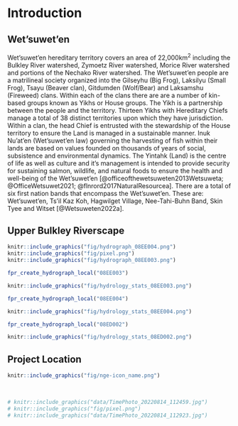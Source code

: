# Introduction

## Wet'suwet'en

Wet'suwet'en hereditary territory covers an area of 22,000km^2^ including the Bulkley River watershed, Zymoetz River watershed, Morice River watershed and portions of the Nechako River watershed. The Wet'suwet'en people are a matrilineal society organized into the Gilseyhu (Big Frog), Laksilyu (Small Frog), Tsayu (Beaver clan), Gitdumden (Wolf/Bear) and Laksamshu (Fireweed) clans. Within each of the clans there are are a number of kin-based groups known as Yikhs or House groups. The Yikh is a partnership between the people and the territory. Thirteen Yikhs with Hereditary Chiefs manage a total of 38 distinct territories upon which they have jurisdiction. Within a clan, the head Chief is entrusted with the stewardship of the House territory to ensure the Land is managed in a sustainable manner. Inuk Nu'at'en (Wet'suwet'en law) governing the harvesting of fish within their lands are based on values founded on thousands of years of social, subsistence and environmental dynamics. The Yintahk (Land) is the centre of life as well as culture and it's management is intended to provide security for sustaining salmon, wildlife, and natural foods to ensure the health and well-being of the Wet'suwet'en [@officeofthewetsuweten2013Wetsuweta; @OfficeWetsuwet2021; @flnrord2017NaturalResourcea]. There are a total of six first nation bands that encompass the Wet'suwet'en. These are: Wet'suwet'en, Ts'il Kaz Koh, Hagwilget Village, Nee-Tahi-Buhn Band, Skin Tyee and Witset [@Wetsuweten2022a].

## Upper Bulkley Riverscape

```r
knitr::include_graphics("fig/hydrograph_08EE004.png")
knitr::include_graphics("fig/pixel.png")
knitr::include_graphics("fig/hydrograph_08EE003.png")
```


```r
fpr_create_hydrograph_local("08EE003")
```

```r

knitr::include_graphics("fig/hydrology_stats_08EE003.png")
```


```r
fpr_create_hydrograph_local("08EE004")
```

```r

knitr::include_graphics("fig/hydrology_stats_08EE004.png")
```


```r
fpr_create_hydrograph_local("08ED002")
```

```r

knitr::include_graphics("fig/hydrology_stats_08ED002.png")
```



## Project Location

```r
knitr::include_graphics("fig/nge-icon_name.png")
```

<br>

```r
# knitr::include_graphics("data/TimePhoto_20220814_112459.jpg")
# knitr::include_graphics("fig/pixel.png")
# knitr::include_graphics("data/TimePhoto_20220814_112923.jpg")
```

